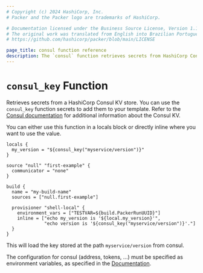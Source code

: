 ```yaml
---
# Copyright (c) 2024 HashiCorp, Inc.
# Packer and the Packer logo are trademarks of HashiCorp.

# Documentation licensed under the Business Source License, Version 1.1.
# The original work was translated from English into Brazilian Portuguese.
# https://github.com/hashicorp/packer/blob/main/LICENSE

page_title: consul function reference
description: The `consul` function retrieves secrets from HashiCorp Consul KV stores. Learn how to use the `consul` function in Packer templates.
---
```


# `consul_key` Function

Retrieves secrets from a HashiCorp Consul KV store. You can use the `consul_key` function secrets to add them to your template. Refer to the [Consul documentation](/consul/docs/dynamic-app-config/kv) for additional information about the Consul KV.

You can either use this function in a locals block or directly inline where you
want to use the value.

```hcl
locals {
  my_version = "${consul_key("myservice/version")}"
}

source "null" "first-example" {
  communicator = "none"
}

build {
  name = "my-build-name"
  sources = ["null.first-example"]

  provisioner "shell-local" {
    environment_vars = ["TESTVAR=${build.PackerRunUUID}"]
    inline = ["echo my_version is '${local.my_version}'",
              "echo version is '${consul_key("myservice/version")}'."]
  }
}
```

This will load the key stored at the path `myservice/version` from consul.

The configuration for consul (address, tokens, ...) must be specified as
environment variables, as specified in the
[Documentation](/consul/commands#environment-variables).
